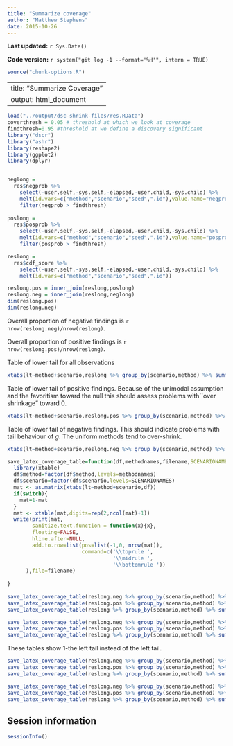 ```yaml
---
title: "Summarize coverage"
author: "Matthew Stephens"
date: 2015-10-26
---
```


**Last updated:** `r Sys.Date()`

**Code version:** `r system("git log -1 --format='%H'", intern = TRUE)`

```r
source("chunk-options.R")
```

---
title: "Summarize Coverage"
output: html_document
---

```r
load("../output/dsc-shrink-files/res.RData")
coverthresh = 0.05 # threshold at which we look at coverage
findthresh=0.95 #threshold at we define a discovery significant
library("dscr")
library("ashr")
library(reshape2)
library(ggplot2)
library(dplyr)


neglong = 
  res$negprob %>% 
    select(-user.self,-sys.self,-elapsed,-user.child,-sys.child) %>%
    melt(id.vars=c("method","scenario","seed",".id"),value.name="negprob") %>%
    filter(negprob > findthresh)
 
poslong = 
  res$posprob %>% 
    select(-user.self,-sys.self,-elapsed,-user.child,-sys.child) %>%
    melt(id.vars=c("method","scenario","seed",".id"),value.name="posprob") %>%
    filter(posprob > findthresh)

reslong = 
  res$cdf_score %>% 
    select(-user.self,-sys.self,-elapsed,-user.child,-sys.child) %>%    
    melt(id.vars=c("method","scenario","seed",".id"))

reslong.pos = inner_join(reslong,poslong)
reslong.neg = inner_join(reslong,neglong)
dim(reslong.pos)
dim(reslong.neg)

```

Overall proportion of negative findings is `r nrow(reslong.neg)/nrow(reslong)`.

Overall proportion of positive findings is `r nrow(reslong.pos)/nrow(reslong)`.



Table of lower tail for all observations
```r
xtabs(lt~method+scenario,reslong %>% group_by(scenario,method) %>% summarize(lt = mean(value<coverthresh))) %>% round(2)
```


Table of lower tail of positive findings. Because of the unimodal assumption
and the favoritism toward the null this should assess problems
with``over shrinkage" toward 0.
```r
xtabs(lt~method+scenario,reslong.pos %>% group_by(scenario,method) %>% summarize(lt = mean(value<coverthresh))) %>% round(2)
```


Table of lower tail of negative findings. This should indicate problems with tail behaviour of $g$. The uniform methods tend to over-shrink.
```r
xtabs(lt~method+scenario,reslong.neg %>% group_by(scenario,method) %>% summarize(lt = mean(value<coverthresh))) %>% round(2)
```

```r
save_latex_coverage_table=function(df,methodnames,filename,SCENARIONAMES=c("spiky","near-normal","flat-top","skew","big-normal","bimodal"),switch=FALSE){
  library(xtable)
  df$method=factor(df$method,levels=methodnames)
  df$scenario=factor(df$scenario,levels=SCENARIONAMES)
  mat <- as.matrix(xtabs(lt~method+scenario,df))
  if(switch){
    mat=1-mat
  }
  mat <- xtable(mat,digits=rep(2,ncol(mat)+1))
  write(print(mat, 
        sanitize.text.function = function(x){x},
        floating=FALSE, 
        hline.after=NULL, 
        add.to.row=list(pos=list(-1,0, nrow(mat)), 
                        command=c('\\toprule ',
                                  '\\midrule ',
                                  '\\bottomrule '))
      ),file=filename)
  
}
  
save_latex_coverage_table(reslong.neg %>% group_by(scenario,method) %>% summarize(lt = mean(value<coverthresh)),c("ash.n","ash.u","ash.hu"),"table/coverage_neg.tex")
save_latex_coverage_table(reslong.pos %>% group_by(scenario,method) %>% summarize(lt = mean(value<coverthresh)),c("ash.n","ash.u","ash.hu"),"table/coverage_pos.tex")
save_latex_coverage_table(reslong %>% group_by(scenario,method) %>% summarize(lt = mean(value<coverthresh)),c("ash.n","ash.u","ash.hu"),"table/coverage_all.tex")

save_latex_coverage_table(reslong.neg %>% group_by(scenario,method) %>% summarize(lt = mean(value<coverthresh)),c("ash.n.s","ash.u.s","ash.hu.s"),"table/coverage_neg_nopen.tex")
save_latex_coverage_table(reslong.pos %>% group_by(scenario,method) %>% summarize(lt = mean(value<coverthresh)),c("ash.n.s","ash.u.s","ash.hu.s"),"table/coverage_pos_nopen.tex")
save_latex_coverage_table(reslong %>% group_by(scenario,method) %>% summarize(lt = mean(value<coverthresh)),c("ash.n.s","ash.u.s","ash.hu.s"),"table/coverage_all_nopen.tex")
```

These tables show 1-the left tail instead of the left tail.
```r
save_latex_coverage_table(reslong.neg %>% group_by(scenario,method) %>% summarize(lt = mean(value<coverthresh)),c("ash.n","ash.u","ash.hu"),"table/scoverage_neg.tex",switch=TRUE)
save_latex_coverage_table(reslong.pos %>% group_by(scenario,method) %>% summarize(lt = mean(value<coverthresh)),c("ash.n","ash.u","ash.hu"),"table/scoverage_pos.tex",switch=TRUE)
save_latex_coverage_table(reslong %>% group_by(scenario,method) %>% summarize(lt = mean(value<coverthresh)),c("ash.n","ash.u","ash.hu"),"table/scoverage_all.tex",switch=TRUE)

save_latex_coverage_table(reslong.neg %>% group_by(scenario,method) %>% summarize(lt = mean(value<coverthresh)),c("ash.n.s","ash.u.s","ash.hu.s"),"table/scoverage_neg_nopen.tex",switch=TRUE)
save_latex_coverage_table(reslong.pos %>% group_by(scenario,method) %>% summarize(lt = mean(value<coverthresh)),c("ash.n.s","ash.u.s","ash.hu.s"),"table/scoverage_pos_nopen.tex",switch=TRUE)
save_latex_coverage_table(reslong %>% group_by(scenario,method) %>% summarize(lt = mean(value<coverthresh)),c("ash.n.s","ash.u.s","ash.hu.s"),"table/scoverage_all_nopen.tex",switch=TRUE)
```



## Session information

```r
sessionInfo()
```

